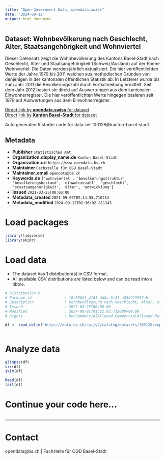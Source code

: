 ```yaml
---
title: "Open Government Data, opendata.swiss"
date: "2024-09-12"
output: html_document
---
```


## Dataset: Wohnbevölkerung nach Geschlecht, Alter, Staatsangehörigkeit und Wohnviertel

Dieser Datensatz zeigt die Wohnbevölkerung des Kantons Basel-Stadt nach Geschlecht, Alter und Staatsangehörigkeit (Schweiz/Ausland) auf der Ebene Wohnviertel. Die Daten werden jährlich aktualisiert. Die hier veröffentlichten Werte der Jahre 1979 bis 2011 weichen aus methodischen Gründen von denjenigen in der kantonalen öffentlichen Statistik ab: In Letzterer wurde bis zum Jahr 2011 die Bevölkerungszahl durch Fortschreibung ermittelt. Seit dem Jahr 2012 basiert sie direkt auf Auswertungen aus dem kantonalen Einwohnerregister. Die hier veröffentlichten Werte hingegen basieren seit 1979 auf Auswertungen aus dem Einwohnerregister.

[Direct link by **opendata.swiss** for dataset](https://opendata.swiss/de/dataset/wohnbevolkerung-nach-geschlecht-alter-staatsangehorigkeit-und-wohnviertel)<br>
[Direct link by **Kanton Basel-Stadt** for dataset](https://data.bs.ch/explore/dataset/100128/)

Auto generated R starter code for data set 100128@kanton-basel-stadt.

## Metadata

- **Publisher** `Statistisches Amt`
- **Organization.display_name.de** `Kanton Basel-Stadt`
- **Organization.url** `https://www.opendata.bs.ch`
- **Maintainer** `Fachstelle für OGD Basel-Stadt`
- **Maintainer_email** `opendata@bs.ch`
- **Keywords.de** `['wohnviertel', 'bevolkerungsstruktur', 'bevolkerungsbestand', 'einwohnerzahl', 'geschlecht', 'staatsangehorigkeit', 'alter', 'entwicklung']`
- **Issued** `2021-03-25T00:00:00`
- **Metadata_created** `2021-09-03T09:14:55.710434`
- **Metadata_modified** `2024-09-12T02:36:02.811143`


# Load packages

```r

library(tidyverse)
library(skimr)

```

# Load data

-   The dataset has 1 distribution(s) in CSV format.
-   All available CSV distributions are listed below and can be read into a tibble.

```r

# Distribution 0
# Package_id               : 10e55041-4161-4d0a-8f41-a034919937ab
# Description              : Wohnbevölkerung nach Geschlecht, Alter, Staatsangehörigkeit und Wohnviertel (csv)
# Issued                   : 2021-03-25T00:00:00
# Modified                 : 2024-08-01T01:22:03.732000+00:00
# Rights                   : NonCommercialAllowed-CommercialAllowed-ReferenceRequired

df <- read_delim('https://data.bs.ch/api/v2/catalog/datasets/100128/exports/csv?use_labels=true')



```

# Analyze data

```r

glimpse(df)
str(df)
skim(df)

head(df)
tail(df)

```

# Continue your code here...

```r

```

------------------------------------------------------------------------

# Contact

opendata@bs.ch | Fachstelle für OGD Basel-Stadt

